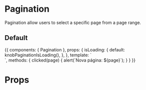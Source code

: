 


<Meta title="Components|Pagination" component={Pagination} />

# Pagination

Pagination allow users to select a specific page from a page range.

## Default

<Preview>
  <Story name="Default" parameters={{ decorators: [withKnobs,withA11y] }} inline={true}>
    {{
      components: { Pagination },
      props: {
        isLoading: {
          default: knobPaginationIsLoading(),
        },
      },
      template: `
      <div class="row-items">
        <div >
          <Pagination :count="7" :page="1" :onChange="clicked" :isLoading="isLoading" />
        </div>
        <div >
          <Pagination :count="7" :page="4" :onChange="clicked" :isLoading="isLoading" />
        </div>
        <div >
          <Pagination :count="7" :page="7" :onChange="clicked" :isLoading="isLoading" />
        </div>
      </div>
      `,
      methods: {
        clicked(page) {
          alert(`Nova página: ${page}`);
        }
      }
    }}
  </Story>
</Preview>


# Props

<Props of={Pagination} />
